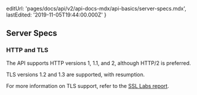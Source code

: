   editUrl: 'pages/docs/api/v2/api-docs-mdx/api-basics/server-specs.mdx',
  lastEdited: '2019-11-05T19:44:00.000Z'
}

## Server Specs

### HTTP and TLS

The API supports HTTP versions 1, 1.1, and 2, although HTTP/2 is preferred.

TLS versions 1.2 and 1.3 are supported, with resumption.

For more information on TLS support, refer to the [SSL Labs report](https://www.ssllabs.com/ssltest/analyze.html?d=api.vercel.com&hideResults=on&latest).
